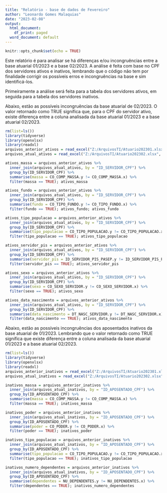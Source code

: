 ---
title: "Relatório - base de dados de Fevereiro"
author: "Leonardo Gomes Malaquias"
date: "2023-02-08"
output:
  html_document:
    df_print: paged
  word_document: default
---

```{r setup, include=FALSE}
knitr::opts_chunk$set(echo = TRUE)
```


Este relatório é para analisar se há diferenças e/ou incongruências entre a base atuarial 01/2023 e a base 02/2023. A análise é feita com base no CPF dos servidores ativos e inativos, lembrando que o código não tem por finalidade corrigir os possíveis erros e incongruências na base e sim identificá-los.

Primeiramente a análise será feita para a tabela dos servidores ativos, em seguida para a tabela dos servidores inativos.

Abaixo, estão as possíveis incongruências da base atuarial de 02/2023. O valor retornado como TRUE significa que, para o CPF do servidor ativo, existe diferença entre a coluna analisada da base atuarial 01/2023 e a base atuarial 02/2023.


``` {r}
rm(list=ls())
library(tidyverse)
library(openxlsx)
library(readxl)
arquivos_anterior_ativos = read_excel("Z:/ArquivosTI/Atuario202301.xlsx", sheet = "Ativo")
arquivos_atual_ativos = read_excel("Z:/ArquivosTI/Atuario202302.xlsx", sheet = "Ativo")

```

```{r}
ativos_massa = arquivos_anterior_ativos %>%
  inner_join(arquivos_atual_ativos, by = "ID_SERVIDOR_CPF") %>%
  group_by(ID_SERVIDOR_CPF) %>%
  summarise(massa = CO_COMP_MASSA.y != CO_COMP_MASSA.x) %>%
  filter(massa == TRUE); ativos_massa

```



``` {r}
ativos_fundo = arquivos_anterior_ativos %>%
  inner_join(arquivos_atual_ativos, by = "ID_SERVIDOR_CPF") %>%
  group_by(ID_SERVIDOR_CPF) %>%
  summarise(fundo = CO_TIPO_FUNDO.y != CO_TIPO_FUNDO.x) %>%
  filter(fundo == TRUE); ativos_fundo; ativos_fundo

```



``` {r}
ativos_tipo_populacao = arquivos_anterior_ativos %>%
  inner_join(arquivos_atual_ativos, by = "ID_SERVIDOR_CPF") %>%
  group_by(ID_SERVIDOR_CPF) %>%
  summarise(tipo_populacao = CO_TIPO_POPULACAO.y != CO_TIPO_POPULACAO.x) %>%
  filter(tipo_populacao == TRUE); ativos_tipo_populacao

```



```{r}
ativos_servidor_pis = arquivos_anterior_ativos %>%
  inner_join(arquivos_atual_ativos, by = "ID_SERVIDOR_CPF") %>%
  group_by(ID_SERVIDOR_CPF) %>%
  summarise(servidor_pis = ID_SERVIDOR_PIS_PASEP.y != ID_SERVIDOR_PIS_PASEP.x) %>%
  filter(servidor_pis == TRUE); ativos_servidor_pis

```



```{r}
ativos_sexo = arquivos_anterior_ativos %>%
  inner_join(arquivos_atual_ativos, by = "ID_SERVIDOR_CPF") %>%
  group_by(ID_SERVIDOR_CPF) %>%
  summarise(sexo = CO_SEXO_SERVIDOR.y != CO_SEXO_SERVIDOR.x) %>%
  filter(sexo == TRUE); ativos_sexo

```



```{r}
ativos_data_nascimento = arquivos_anterior_ativos %>%
  inner_join(arquivos_atual_ativos, by = "ID_SERVIDOR_CPF") %>%
  group_by(ID_SERVIDOR_CPF) %>%
  summarise(data_nascimento = DT_NASC_SERVIDOR.y != DT_NASC_SERVIDOR.x) %>%
  filter(data_nascimento == TRUE); ativos_data_nascimento

```





Abaixo, estão as possíveis incongruências dos aposentados inativos da base atuarial de 01/2023. Lembrando que o valor retornado como TRUE significa que existe diferença entre a coluna analisada da base atuarial 01/2023 e a base atuarial 02/2023.



```{r}
rm(list=ls())
library(tidyverse)
library(openxlsx)
library(readxl)
arquivos_anterior_inativos = read_excel("Z:/ArquivosTI/Atuario202301.xlsx", sheet = "Inativo")
arquivos_atual_inativos = read_excel("Z:/ArquivosTI/Atuario202302.xlsx", sheet = "Inativo")
```


```{r}
inativos_massa = arquivos_anterior_inativos %>%
  inner_join(arquivos_atual_inativos, by = "ID_APOSENTADO_CPF") %>%
  group_by(ID_APOSENTADO_CPF) %>%
  summarise(massa = CO_COMP_MASSA.y != CO_COMP_MASSA.x) %>%
  filter(massa == TRUE); inativos_massa

```




```{r}
inativos_poder = arquivos_anterior_inativos %>%
  inner_join(arquivos_atual_inativos, by = "ID_APOSENTADO_CPF") %>%
  group_by(ID_APOSENTADO_CPF) %>%
  summarise(poder = CO_PODER.y != CO_PODER.x) %>%
  filter(poder == TRUE); inativos_poder

```



```{r}
inativos_tipo_populacao = arquivos_anterior_inativos %>%
  inner_join(arquivos_atual_inativos, by = "ID_APOSENTADO_CPF") %>%
  group_by(ID_APOSENTADO_CPF) %>%
  summarise(tipo_populacao = CO_TIPO_POPULACAO.y != CO_TIPO_POPULACAO.x) %>%
  filter(tipo_populacao == TRUE); inativos_tipo_populacao

```




```{r}
inativos_numero_dependentes = arquivos_anterior_inativos %>%
  inner_join(arquivos_atual_inativos, by = "ID_APOSENTADO_CPF") %>%
  group_by(ID_APOSENTADO_CPF) %>%
  summarise(dependentes = NU_DEPENDENTES.y != NU_DEPENDENTES.x) %>%
  filter(dependentes == TRUE); inativos_numero_dependentes

```
